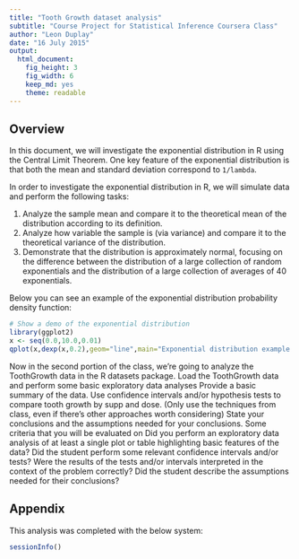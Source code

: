 ```yaml
---
title: "Tooth Growth dataset analysis"
subtitle: "Course Project for Statistical Inference Coursera Class"
author: "Leon Duplay"
date: "16 July 2015"
output: 
  html_document: 
    fig_height: 3
    fig_width: 6
    keep_md: yes
    theme: readable
---
```


## Overview

In this document, we will investigate the exponential distribution in R using the Central Limit Theorem.  One key feature of the exponential distribution is that both the mean and standard deviation correspond to `1/lambda`.

In order to investigate the exponential distribution in R, we will simulate data and perform the following tasks:

1. Analyze the sample mean and compare it to the theoretical mean of the distribution according to its definition.
2. Analyze how variable the sample is (via variance) and compare it to the theoretical variance of the distribution.
3. Demonstrate that the distribution is approximately normal, focusing on the difference between the distribution of a large collection of random exponentials and the distribution of a large collection of averages of 40 exponentials.

Below you can see an example of the exponential distribution probability density function:

```r
# Show a demo of the exponential distribution
library(ggplot2)
x <- seq(0.0,10.0,0.01)
qplot(x,dexp(x,0.2),geom="line",main="Exponential distribution example for lambda = 0.2")
```

Now in the second portion of the class, we're going to analyze the ToothGrowth data in the R datasets package. 
Load the ToothGrowth data and perform some basic exploratory data analyses 
Provide a basic summary of the data.
Use confidence intervals and/or hypothesis tests to compare tooth growth by supp and dose. (Only use the techniques from class, even if there's other approaches worth considering)
State your conclusions and the assumptions needed for your conclusions. 
Some criteria that you will be evaluated on
Did you  perform an exploratory data analysis of at least a single plot or table highlighting basic features of the data?
Did the student perform some relevant confidence intervals and/or tests?
Were the results of the tests and/or intervals interpreted in the context of the problem correctly? 
Did the student describe the assumptions needed for their conclusions?

## Appendix

This analysis was completed with the below system:

```r
sessionInfo()
```

